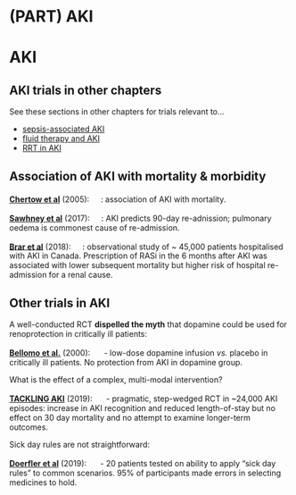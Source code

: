 # (PART) AKI {-}

# AKI

## AKI trials in other chapters

See these sections in other chapters for trials relevant to...  

+ [sepsis-associated AKI](#sepsis)  
+ [fluid therapy and AKI](#fluids)  
+ [RRT in AKI](#acute_RRT)    


## Association of AKI with mortality & morbidity

[**Chertow et al**](https://www.ncbi.nlm.nih.gov/pubmed/16177006) (2005): ![](Logo_OBS.png){height=1.2em}: association of AKI with mortality.  

[**Sawhney et al**](https://www.ncbi.nlm.nih.gov/pubmed/28061831) (2017): ![](Logo_OBS.png){height=1.2em}: AKI predicts 90-day re-adnission; pulmonary oedema is commonest cause of re-admission.  

[**Brar et al**](https://www.ncbi.nlm.nih.gov/pubmed/30422153) (2018): ![](Logo_OBS.png){height=1.2em}: observational study of \~ 45,000 patients hospitalised with AKI in Canada.  Prescription of RASi in the 6 months after AKI was associated with lower subsequent mortality but higher risk of hospital re-admission for a renal cause.  


## Other trials in AKI

A well-conducted RCT **dispelled the myth** that dopamine could be used for renoprotection in critically ill patients:

[**Bellomo et al.**](https://www.ncbi.nlm.nih.gov/pubmed/11191541) (2000): ![](Logo_RCT.png){height=1.2em} - low-dose dopamine infusion *vs.* placebo in critically ill patients.  No protection from AKI in dopamine group.   


What is the effect of a complex, multi-modal intervention?  

[**TACKLING AKI**](https://www.ncbi.nlm.nih.gov/pubmed/31058607) (2019): ![](Logo_RCT.png){height=1.2em} - pragmatic, step-wedged RCT in ~24,000 AKI episodes: increase in AKI recognition and reduced length-of-stay but no effect on 30 day mortality and no attempt to examine longer-term outcomes.  


Sick day rules are not straightforward:

[**Doerfler et al**](https://www.ncbi.nlm.nih.gov/pubmed/30867156) (2019): ![](Logo_OBS.png){height=1.2em} - 20 patients tested on ability to apply "sick day rules" to common scenarios.  95% of participants made errors in selecting medicines to hold.  